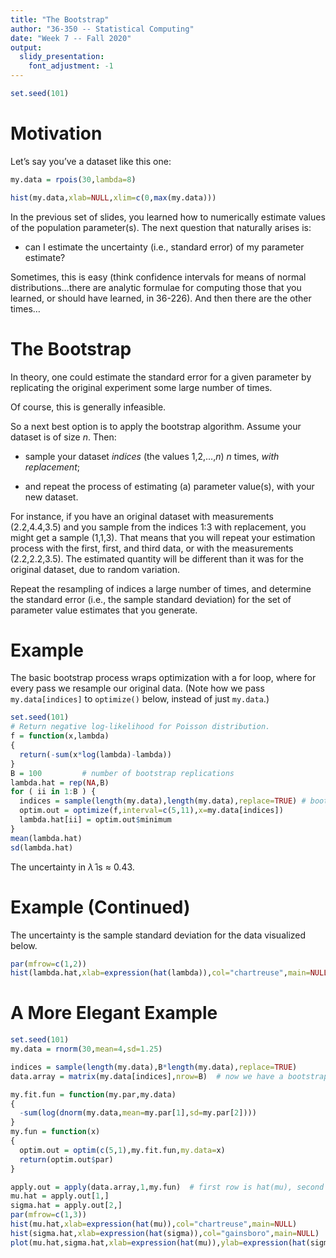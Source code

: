 ```yaml
---
title: "The Bootstrap"
author: "36-350 -- Statistical Computing"
date: "Week 7 -- Fall 2020"
output: 
  slidy_presentation: 
    font_adjustment: -1
---
```


```r
set.seed(101)
```

Motivation
===

Let's say you've a dataset like this one:
```r
my.data = rpois(30,lambda=8)
```
```r
hist(my.data,xlab=NULL,xlim=c(0,max(my.data)))
```
In the previous set of slides, you learned how to numerically estimate values of the population parameter(s). The next question that naturally arises is:

- can I estimate the uncertainty (i.e., standard error) of my parameter estimate?

Sometimes, this is easy (think confidence intervals for means of normal distributions...there are analytic formulae for computing those that you learned, or should have learned, in 36-226). And then there are the other times...

The Bootstrap
===

In theory, one could estimate the standard error for a given parameter by replicating the original experiment some large number of times.

Of course, this is generally infeasible.

So a next best option is to apply the bootstrap algorithm. Assume your dataset is of size $n$. Then:

- sample your dataset *indices* (the values 1,2,...,$n$) $n$ times, *with replacement*;

- and repeat the process of estimating (a) parameter value(s), with your new dataset.

For instance, if you have an original dataset with measurements (2.2,4.4,3.5) and you sample from the indices 1:3 with replacement, you might get a sample (1,1,3). That means that you will repeat your estimation process with the first, first, and third data, or with the measurements (2.2,2.2,3.5). The estimated quantity will be different than it was for the original dataset, due to random variation.

Repeat the resampling of indices a large number of times, and determine the standard error (i.e., the sample standard deviation) for the set of parameter value estimates that you generate.

Example
===

The basic bootstrap process wraps optimization with a for loop, where for every pass we resample our original data. (Note how we pass `my.data[indices]` to `optimize()` below, instead of just `my.data`.)
```r
set.seed(101)
# Return negative log-likelihood for Poisson distribution.
f = function(x,lambda)
{
  return(-sum(x*log(lambda)-lambda))
}
B = 100         # number of bootstrap replications
lambda.hat = rep(NA,B)
for ( ii in 1:B ) {
  indices = sample(length(my.data),length(my.data),replace=TRUE) # bootstrap sampling
  optim.out = optimize(f,interval=c(5,11),x=my.data[indices])
  lambda.hat[ii] = optim.out$minimum
}
mean(lambda.hat)
sd(lambda.hat)
```
The uncertainty in $\hat{\lambda}$ is $\approx$ 0.43.

Example (Continued)
===

The uncertainty is the sample standard deviation for the data visualized below.
```r
par(mfrow=c(1,2))
hist(lambda.hat,xlab=expression(hat(lambda)),col="chartreuse",main=NULL)
```

A More Elegant Example
===

```r
set.seed(101)
my.data = rnorm(30,mean=4,sd=1.25)

indices = sample(length(my.data),B*length(my.data),replace=TRUE)
data.array = matrix(my.data[indices],nrow=B)  # now we have a bootstrapped dataset in each row!

my.fit.fun = function(my.par,my.data)
{
  -sum(log(dnorm(my.data,mean=my.par[1],sd=my.par[2])))
}
my.fun = function(x)
{
  optim.out = optim(c(5,1),my.fit.fun,my.data=x)
  return(optim.out$par)
}

apply.out = apply(data.array,1,my.fun)  # first row is hat(mu), second row is hat(sigma)
mu.hat = apply.out[1,]
sigma.hat = apply.out[2,]
par(mfrow=c(1,3))
hist(mu.hat,xlab=expression(hat(mu)),col="chartreuse",main=NULL)
hist(sigma.hat,xlab=expression(hat(sigma)),col="gainsboro",main=NULL)
plot(mu.hat,sigma.hat,xlab=expression(hat(mu)),ylab=expression(hat(sigma)),pch=19,col="moccasin")
```
